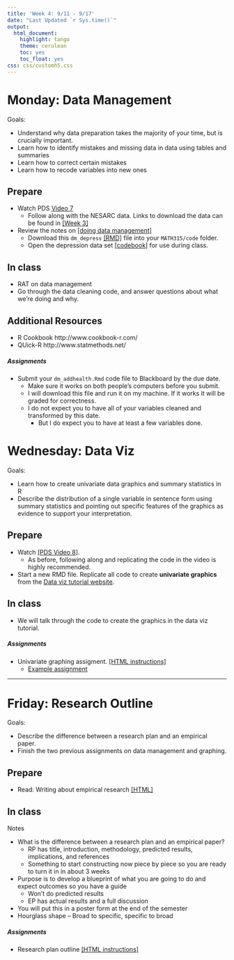 ```yaml
---
title: 'Week 4: 9/11 - 9/17'
date: "Last Updated `r Sys.time()`"
output:
  html_document:
    highlight: tango
    theme: cerulean
    toc: yes
    toc_float: yes
css: css/customh5.css
---
```



# Monday: Data Management
Goals: 

* Understand why data preparation takes the majority of your time, but is crucially important. 
* Learn how to identify mistakes and missing data in data using tables and summaries
* Learn how to correct certain mistakes
* Learn how to recode variables into new ones


## Prepare 
* Watch PDS [Video 7](http://passiondrivenstatistics.com/2016/01/08/r-chapter-7/)
    - Follow along with the NESARC data. Links to download the data can be found in [[Week 3]](https://norcalbiostat.github.io/MATH315/wk03.html)
* Review the notes on [[doing data management]](https://norcalbiostat.netlify.com/lec/doing-dm/l)
    - Download this `dm_depress` [[RMD]](docs/dm_depress.Rmd) file into your `MATH315/code` folder. 
    - Open the depression data set [[codebook]](https://norcalbiostat.netlify.com/data/DepressCodebook.txt) for use during class. 

## In class
* RAT on data management
* Go through the data cleaning code, and answer questions about what we're doing and why.
    

## Additional Resources
* R Cookbook http://www.cookbook-r.com/
* QUick-R http://www.statmethods.net/


##### Assignments
* Submit your `dm_addhealth.Rmd` code file to Blackboard by the due date. 
    - Make sure it works on both people's computers before you submit. 
    - I will download this file and run it on my machine. If it works it will be graded for correctness. 
    - I do not expect you to have all of your variables cleaned and transformed by this date.
        * But I do expect you to have at least a few variables done. 


# Wednesday: Data Viz
Goals: 

* Learn how to create univariate data graphics and summary statistics in R
* Describe the distribution of a single variable in sentence form using summary statistics and pointing out specific features of the graphics as evidence to support your interpretation. 


## Prepare
* Watch [[PDS Video 8]](http://passiondrivenstatistics.com/2016/01/20/r-chapter-8/). 
    - As before, following along and replicating the code in the video is highly recommended. 
* Start a new RMD file. Replicate all code to create **univariate graphics** from the [Data viz tutorial website](https://norcalbiostat.github.io/MATH130/materials/day56-data-viz.html). 


## In class
* We will talk through the code to create the graphics in the data viz tutorial. 


##### Assignments
* Univariate graphing assigment. [[HTML instructions]](hw/univ_graphing.html)
    - [Example assignment](docs/Univariate Graping Assignment Examples.pdf)


----

# Friday: Research Outline
Goals: 

* Describe the difference between a research plan and an empirical paper.
* Finish the two previous assignments on data management and graphing. 

## Prepare

* Read: Writing about empirical research [[HTML]](https://norcalbiostat.netlify.com/lec/lec_writing_em/)

## In class

Notes

  * What is the difference between a research plan and an empirical paper? 
      - RP has title, introduction, methodology, predicted results, implications, and references
      - Something to start constructing now piece by piece so you are ready to turn it in in about 3 weeks
  * Purpose is to develop a blueprint of what you are going to do and expect outcomes so you have a guide
      - Won’t do predicted results
      - EP has actual results and a full discussion
  * You will put this in a poster form at the end of the semester
  * Hourglass shape – Broad to specific, specific to broad



##### Assignments
* Research plan outline [[HTML instructions]](hw/research_plan_outline.html)

